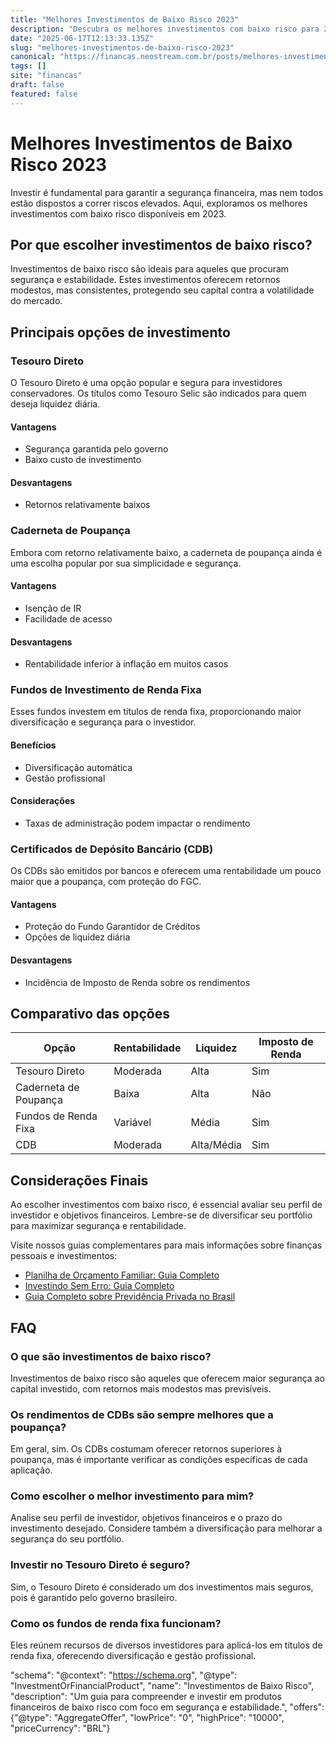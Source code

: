 ```yaml
---
title: "Melhores Investimentos de Baixo Risco 2023"
description: "Descubra os melhores investimentos com baixo risco para 2023, com estratégias seguras e rentáveis. Guia completo de opções financeiras seguras."
date: "2025-06-17T12:13:33.135Z"
slug: "melhores-investimentos-de-baixo-risco-2023"
canonical: "https://financas.neostream.com.br/posts/melhores-investimentos-de-baixo-risco-2023"
tags: []
site: "financas"
draft: false
featured: false
---
```


# Melhores Investimentos de Baixo Risco 2023

Investir é fundamental para garantir a segurança financeira, mas nem todos estão dispostos a correr riscos elevados. Aqui, exploramos os melhores investimentos com baixo risco disponíveis em 2023.

## Por que escolher investimentos de baixo risco?
Investimentos de baixo risco são ideais para aqueles que procuram segurança e estabilidade. Estes investimentos oferecem retornos modestos, mas consistentes, protegendo seu capital contra a volatilidade do mercado.

## Principais opções de investimento

### Tesouro Direto
O Tesouro Direto é uma opção popular e segura para investidores conservadores. Os títulos como Tesouro Selic são indicados para quem deseja liquidez diária.

#### Vantagens
- Segurança garantida pelo governo
- Baixo custo de investimento

#### Desvantagens
- Retornos relativamente baixos

### Caderneta de Poupança
Embora com retorno relativamente baixo, a caderneta de poupança ainda é uma escolha popular por sua simplicidade e segurança.

#### Vantagens
- Isenção de IR
- Facilidade de acesso

#### Desvantagens
- Rentabilidade inferior à inflação em muitos casos

### Fundos de Investimento de Renda Fixa
Esses fundos investem em títulos de renda fixa, proporcionando maior diversificação e segurança para o investidor.

#### Benefícios
- Diversificação automática
- Gestão profissional

#### Considerações
- Taxas de administração podem impactar o rendimento

### Certificados de Depósito Bancário (CDB)
Os CDBs são emitidos por bancos e oferecem uma rentabilidade um pouco maior que a poupança, com proteção do FGC.

#### Vantagens
- Proteção do Fundo Garantidor de Créditos
- Opções de liquidez diária

#### Desvantagens
- Incidência de Imposto de Renda sobre os rendimentos

## Comparativo das opções

| Opção                  | Rentabilidade | Liquidez     | Imposto de Renda |
|------------------------|---------------|--------------|------------------|
| Tesouro Direto         | Moderada      | Alta         | Sim              |
| Caderneta de Poupança  | Baixa         | Alta         | Não              |
| Fundos de Renda Fixa   | Variável      | Média        | Sim              |
| CDB                    | Moderada      | Alta/Média   | Sim              |

## Considerações Finais
Ao escolher investimentos com baixo risco, é essencial avaliar seu perfil de investidor e objetivos financeiros. Lembre-se de diversificar seu portfólio para maximizar segurança e rentabilidade.

Visite nossos guias complementares para mais informações sobre finanças pessoais e investimentos:
- [Planilha de Orçamento Familiar: Guia Completo](/posts/planilha-orcamento-familiar)
- [Investindo Sem Erro: Guia Completo](/posts/investindo-sem-erro)
- [Guia Completo sobre Previdência Privada no Brasil](/posts/previdencia-privada-brasil)

## FAQ

### O que são investimentos de baixo risco?
Investimentos de baixo risco são aqueles que oferecem maior segurança ao capital investido, com retornos mais modestos mas previsíveis.

### Os rendimentos de CDBs são sempre melhores que a poupança?
Em geral, sim. Os CDBs costumam oferecer retornos superiores à poupança, mas é importante verificar as condições específicas de cada aplicação.

### Como escolher o melhor investimento para mim?
Analise seu perfil de investidor, objetivos financeiros e o prazo do investimento desejado. Considere também a diversificação para melhorar a segurança do seu portfólio.

### Investir no Tesouro Direto é seguro?
Sim, o Tesouro Direto é considerado um dos investimentos mais seguros, pois é garantido pelo governo brasileiro.

### Como os fundos de renda fixa funcionam?
Eles reúnem recursos de diversos investidores para aplicá-los em títulos de renda fixa, oferecendo diversificação e gestão profissional.

"schema": "@context": "https://schema.org", "@type": "InvestmentOrFinancialProduct", "name": "Investimentos de Baixo Risco", "description": "Um guia para compreender e investir em produtos financeiros de baixo risco com foco em segurança e estabilidade.", "offers": {"@type": "AggregateOffer", "lowPrice": "0", "highPrice": "10000", "priceCurrency": "BRL"}